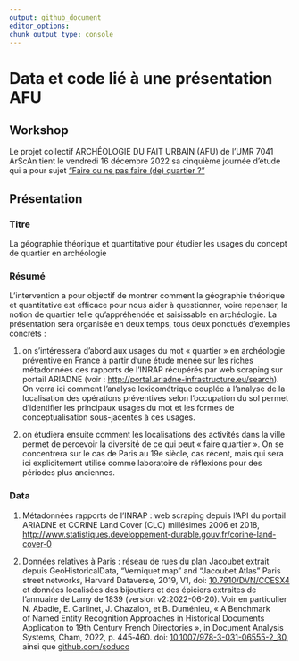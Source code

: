```yaml
---
output: github_document
editor_options: 
chunk_output_type: console
---
```

# Data et code lié à une présentation AFU

## Workshop
Le projet collectif ARCHÉOLOGIE DU FAIT URBAIN (AFU) de l'UMR 7041 ArScAn tient le vendredi 16 décembre 2022 sa cinquième journée d’étude qui a pour sujet [“Faire ou ne pas faire (de) quartier ?”](https://faiturbain.hypotheses.org/journee-du-16-decembre-2022-faire-ou-ne-pas-faire-de-quartier-2)

## Présentation
### Titre
La géographie théorique et quantitative pour étudier les usages du concept de quartier en archéologie

### Résumé
L’intervention a pour objectif de montrer comment la géographie théorique et quantitative est efficace pour nous aider à questionner, voire repenser, la notion de quartier telle qu’appréhendée et saisissable en archéologie. La présentation sera organisée en deux temps, tous deux ponctués d’exemples concrets :

1. on s’intéressera d’abord aux usages du mot « quartier » en archéologie préventive en France à partir d’une étude menée sur les riches métadonnées des rapports de l’INRAP récupérés par web scraping sur portail ARIADNE (voir : [http://portal.ariadne-infrastructure.eu/search](http://portal.ariadne-infrastructure.eu/search)). On verra ici comment l’analyse lexicométrique couplée à l’analyse de la localisation des opérations préventives selon l’occupation du sol permet d’identifier les principaux usages du mot et les formes de conceptualisation sous-jacentes à ces usages.

2. on étudiera ensuite comment les localisations des activités dans la ville permet de percevoir la diversité de ce qui peut « faire quartier ». On se concentrera sur le cas de Paris au 19e siècle, cas récent, mais qui sera ici explicitement utilisé comme laboratoire de réflexions pour des périodes plus anciennes.

### Data

1. Métadonnées rapports de l'INRAP : web scraping depuis l'API du portail ARIADNE et CORINE Land Cover (CLC) millésimes 2006 et 2018, [http://www.statistiques.developpement-durable.gouv.fr/corine-land-cover-0](http://www.statistiques.developpement-durable.gouv.fr/corine-land-cover-0)

2. Données relatives à Paris : réseau de rues du plan Jacoubet extrait depuis GeoHistoricalData, "Verniquet map" and "Jacoubet Atlas" Paris street networks, Harvard Dataverse, 2019, V1, doi: [10.7910/DVN/CCESX4](https://doi.org/10.7910/DVN/CCESX4) et données localisées des bijoutiers et des épiciers extraites de l'annuaire de Lamy de 1839 (version v2:2022-06-20). Voir en particulier N. Abadie, E. Carlinet, J. Chazalon, et B. Duménieu, « A Benchmark of Named Entity Recognition Approaches in Historical Documents Application to 19th Century French Directories », in Document Analysis Systems, Cham, 2022, p. 445‑460. doi: [10.1007/978-3-031-06555-2_30](https://doi.org/10.1007/978-3-031-06555-2_30), ainsi que [github.com/soduco](https://github.com/soduco)

